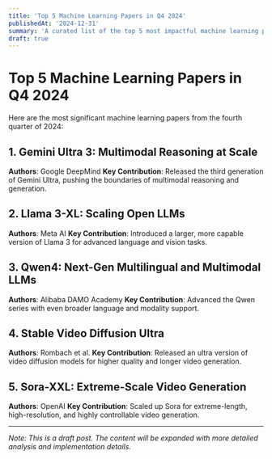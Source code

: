 ```yaml
---
title: 'Top 5 Machine Learning Papers in Q4 2024'
publishedAt: '2024-12-31'
summary: 'A curated list of the top 5 most impactful machine learning papers from Q4 2024.'
draft: true
---
```


# Top 5 Machine Learning Papers in Q4 2024

Here are the most significant machine learning papers from the fourth quarter of 2024:

## 1. Gemini Ultra 3: Multimodal Reasoning at Scale
**Authors**: Google DeepMind
**Key Contribution**: Released the third generation of Gemini Ultra, pushing the boundaries of multimodal reasoning and generation.

## 2. Llama 3-XL: Scaling Open LLMs
**Authors**: Meta AI
**Key Contribution**: Introduced a larger, more capable version of Llama 3 for advanced language and vision tasks.

## 3. Qwen4: Next-Gen Multilingual and Multimodal LLMs
**Authors**: Alibaba DAMO Academy
**Key Contribution**: Advanced the Qwen series with even broader language and modality support.

## 4. Stable Video Diffusion Ultra
**Authors**: Rombach et al.
**Key Contribution**: Released an ultra version of video diffusion models for higher quality and longer video generation.

## 5. Sora-XXL: Extreme-Scale Video Generation
**Authors**: OpenAI
**Key Contribution**: Scaled up Sora for extreme-length, high-resolution, and highly controllable video generation.

---

*Note: This is a draft post. The content will be expanded with more detailed analysis and implementation details.* 